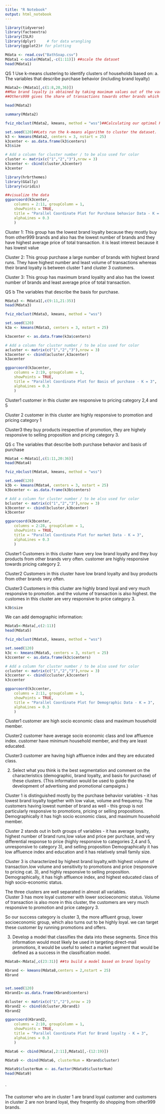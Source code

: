 ---
title: "R Notebook"
output: html_notebook
---

```{r}
library(tidyverse) 
library(factoextra)
library(ISLR)
library(dplyr)     # for data wrangling
library(ggplot2)# for plotting

```

```{r}
Mdata <- read.csv("BathSoap.csv")
Mdata1 <-scale(Mdata[,-c(1:11)]) ##scale the dataset
head(Mdata1)

```


QS 1 Use k-means clustering to identify clusters of households based on:
a. The variables that describe purchase behavior (including brand loyalty)
```{r}

Mdata2<-(Mdata1[,c(1:8,20,36)]) 
##Max brand loyalty is obtained by taking maximum values out of the variables - Br. Cd. 57,144, Br. Cd. 55, Br. Cd. 272Cd.286, Br. Cd.24, Br. Cd.481, Br. Cd.352, Br. Cd.5 
##Others999 gives the share of transactions towards other brands which indicates that a customer is not brand loyal

head(Mdata2)

```


```{r}
summary(Mdata2)
```

```{r}
fviz_nbclust(Mdata2, kmeans, method = "wss")##Calculating our optimal K using Elbow chart
```



```{r}
set.seed(120)##Lets run the k-means algorithm to cluster the dataset.
k3 <- kmeans(Mdata2, centers = 3, nstart = 25)
k3center <- as.data.frame(k3$centers)
k3$size
```


```{r}
# Add a column for cluster number / to be also used for color
cluster <- matrix(c("1","2","3"),nrow = 3)
k3center <- cbind(cluster,k3center)
k3center

```


```{r}
library(hrbrthemes)
library(GGally)
library(viridis)
```


```{r}
##visualize the data
ggparcoord(k3center,
    columns = 2:11, groupColumn = 1, 
    showPoints = TRUE, 
    title = "Parallel Coordinate Plot for Purchase behavior Data - K = 3",
    alphaLines = 0.3 
    ) 
```

Cluster 1: This group has the lowest brand loyalty because they mostly buy from other999 brands and also has the lowest number of brands and they have  highest average price of total transaction. it is least interest because it has lowest value

Cluster 2: This group purchase a large number of brands with highest brand runs. They have highest number and least volume of transactions whereas their brand loyalty is between cluster 1 and cluster 3 customers. 

Cluster 3: This group has maximum brand loyality and also has the lowest number of brands and least average price of total transaction. 


QS b The variables that describe the basis for purchase.
```{r}
Mdata3 <- Mdata1[,c(9:11,21:35)]
head(Mdata3)
```

```{r}
fviz_nbclust(Mdata3, kmeans, method = "wss")
```



```{r}
set.seed(120)
k3a <- kmeans(Mdata3, centers = 3, nstart = 25)
```


```{r}
k3acenter <- as.data.frame(k3a$centers)

```

```{r}
# Add a column for cluster number / to be also used for color
acluster <- matrix(c("1","2","3"),nrow = 3)
k3acenter <- cbind(acluster,k3acenter)
k3acenter
```
```{r}
ggparcoord(k3acenter,
    columns = 2:19, groupColumn = 1, 
    showPoints = TRUE, 
    title = "Parallel Coordinate Plot for Basis of purchase - K = 3",
    alphaLines = 0.3 
    ) 
```

Cluster1 customer in this cluster are responsive to pricing category 2,4 and 5

Cluster 2 customer in this cluster are highly responsive to promotion and pricing category 1

Cluster3 they buy products irespective of promotion, they are highely responsive to selling proposition and pricing category 3.

QS c The variables that describe both purchase behavior and basis of purchase
```{r}
Mdata4 <-Mdata1[,c(1:11,20:36)]
head(Mdata4)
```

```{r}
fviz_nbclust(Mdata4, kmeans, method = "wss")
```


```{r}
set.seed(120)
k3b <- kmeans(Mdata4, centers = 3, nstart = 25)
k3bcenter <- as.data.frame(k3b$centers)

```


```{r}

# Add a column for cluster number / to be also used for color
bcluster <- matrix(c("1","2","3"),nrow = 3)
k3bcenter <- cbind(bcluster,k3bcenter)
k3bcenter
```


```{r}
ggparcoord(k3bcenter,
    columns = 2:28, groupColumn = 1, 
    showPoints = TRUE, 
    title = "Parallel Coordinate Plot for market Data - K = 3",
    alphaLines = 0.3 
    ) 
```
Cluster1 Customers in this cluster have very low brand loyalty and they buy products from other brands  very often. customer are highly responsive towards pricing category 2.

Cluster2 Customers in this cluster have low brand loyalty and buy products from other brands very often.

Cluster3 Customers in this cluster are highly brand loyal and very much responsive to promotion. and the volume of transaction is also highest.
the customes in this cluster are very responsive to price category 3.


```{r}
k3b$size 
```


We can add demographic information:

```{r}
Mdata5<-Mdata[,c(2:11)]
head(Mdata5)
```
```{r}
fviz_nbclust(Mdata5, kmeans, method = "wss")
```

```{r}
set.seed(120)
k3c <- kmeans(Mdata5, centers = 3, nstart = 25)
k3ccenter <- as.data.frame(k3c$centers)

```
```{r}
# Add a column for cluster number / to be also used for color
ccluster <- matrix(c("1","2","3"),nrow = 3)
k3ccenter <- cbind(ccluster,k3ccenter)
k3ccenter
```

```{r}
ggparcoord(k3ccenter,
    columns = 2:11, groupColumn = 1, 
    showPoints = TRUE, 
    title = "Parallel Coordinate Plot for Demographic Data - K = 3",
    alphaLines = 0.3 
    ) 
```
Cluster1 customer are high socio economic class and maximum household member.

Cluster2 customer have average socio economic class and low affluence index. customer have minimum household member, and they are least educated.

Cluster3 customer are having high affluence index and they are educated class.


2. Select what you think is the best segmentation and comment on the characteristics (demographic,
brand loyalty, and basis for purchase) of these clusters. (This information would be used to guide the
development of advertising and promotional campaigns.)

Cluster 1  is distinguished mostly by the purchase behavior variables - it has lowest brand loyalty together with low value, volume and frequency.  The customers having lowest number of brand as well - this group is not particularly responsive to promotions, pricing or selling propositions.
Demographically it has high socio economic class, and maximum household member.

Cluster 2  stands out in both groups of variables - it has average loyalty, highest number of brand runs,low value and price per purchase, and very differential response to price (highly responsive to categories 2,4 and 5, unresponsive to category 3), and selling proposition   Demographically it has low affluence index and education and it has relatively small family size. 


Cluster 3 is characterized by highest brand loyalty,with highest volume of transaction.low volume and sensitivity to promotions and price (responsive to pricing cat. 3), and highly responsive to selling proposition.  Demographically, it has high affluence index, and highest educated class of high socio-economic status.

The three clusters are well separated in almost all variables.  
Cluster 3 has more loyal customer with lower socioeconomic status. 
Volume of transaction is also more in this cluster, 
the customers are very much responsive to promotion and price category 3.
 
So our success category is cluster 3, the more affluent group, lower socioeconomic group, which also turns out to be highly loyal.
we can target these customer by running promotions and offers.


3. Develop a model that classifies the data into these segments. Since this information would most likely
be used in targeting direct-mail promotions, it would be useful to select a market segment that would be
defined as a success in the classification model.

```{r}
Mdata8<-Mdata[,c(23:31)] ##to build a model based on brand loyalty
```


```{r}
Kbrand <- kmeans(Mdata8,centers = 2,nstart = 25)
Kbrand


set.seed(120)
Kbrand1<-as.data.frame(Kbrand$centers)
```


```{r}
dcluster <- matrix(c("1","2"),nrow = 2)
Kbrand2 <- cbind(dcluster,Kbrand1)
Kbrand2

```

```{r}
ggparcoord(Kbrand2,
    columns = 2:10, groupColumn = 1, 
    showPoints = TRUE, 
    title = "Parallel Coordinate Plot for Brand loyalty - K = 3",
    alphaLines = 0.3 
    ) 
```

```{r}
Mdata6 <- cbind(Mdata[,2:11],Mdata1[,-(12:19)])
```


```{r}
Mdata9 <- cbind(Mdata6, clusterNum = Kbrand$cluster)

Mdata9$clusterNum <- as.factor(Mdata9$clusterNum)
head(Mdata9)



```
`

The customer who are in cluster 1 are brand loyal customer and customers in cluster 2 are non brand loyal, they freqently do shopping from other999 brands.
